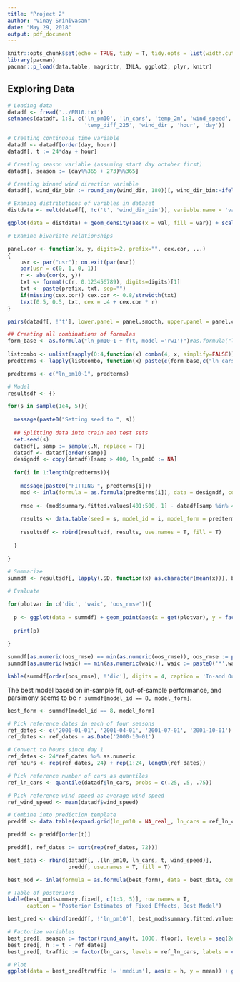 ```yaml
---
title: "Project 2"
author: "Vinay Srinivasan"
date: "May 29, 2018"
output: pdf_document
---
```


```r
knitr::opts_chunk$set(echo = TRUE, tidy = T, tidy.opts = list(width.cutoff = 60))
library(pacman)
pacman::p_load(data.table, magrittr, INLA, ggplot2, plyr, knitr)
```

## Exploring Data
```r

# Loading data
datadf <- fread('../PM10.txt')
setnames(datadf, 1:8, c('ln_pm10', 'ln_cars', 'temp_2m', 'wind_speed', 
                        'temp_diff_225', 'wind_dir', 'hour', 'day'))

# Creating continuous time variable
datadf <- datadf[order(day, hour)]
datadf[, t := 24*day + hour]

# Creating season variable (assuming start day october first)
datadf[, season := (day%%365 + 273)%%365]

# Creating binned wind direction variable
datadf[, wind_dir_bin := round_any(wind_dir, 180)][, wind_dir_bin:=ifelse(wind_dir_bin == 180, 0, 1)]


```

```r
# Examing distributions of varibles in dataset
distdata <- melt(datadf[, !c('t', 'wind_dir_bin')], variable.name = 'var', value.name = 'val', measure.vars = grep("^t$|wind_dir_bin", names(datadf), invert = T, value = T))

ggplot(data = distdata) + geom_density(aes(x = val, fill = var)) + scale_fill_brewer(palette = "Set2") + facet_wrap(~var, scales = "free") + guides(fill = F) + theme_bw()

# Examine bivariate relationships

panel.cor <- function(x, y, digits=2, prefix="", cex.cor, ...)
{
    usr <- par("usr"); on.exit(par(usr))
    par(usr = c(0, 1, 0, 1))
    r <- abs(cor(x, y))
    txt <- format(c(r, 0.123456789), digits=digits)[1]
    txt <- paste(prefix, txt, sep="")
    if(missing(cex.cor)) cex.cor <- 0.8/strwidth(txt)
    text(0.5, 0.5, txt, cex = .4 + cex.cor * r)
}

pairs(datadf[, !'t'], lower.panel = panel.smooth, upper.panel = panel.cor)
```

```r

## Creating all combinations of formulas
form_base <- as.formula("ln_pm10~1 + f(t, model ='rw1')")#as.formula("ln_pm10~1 + f(day, model = 'iid') + f(hour, model = 'rw1')")
  
listcombo <- unlist(sapply(0:4,function(x) combn(4, x, simplify=FALSE)),recursive=FALSE)
predterms <- lapply(listcombo, function(x) paste(c(form_base,c("ln_cars","temp_2m","wind_speed","temp_diff_225","as.factor(wind_dir_bin)")[x]),collapse=" + ")) %>% unlist

predterms <- c("ln_pm10~1", predterms)

# Model
resultsdf <- {}

for(s in sample(1e4, 5)){
  
  message(paste0("Setting seed to ", s))
  
  ## Splitting data into train and test sets
  set.seed(s)
  datadf[, samp := sample(.N, replace = F)]
  datadf <- datadf[order(samp)]
  designdf <- copy(datadf)[samp > 400, ln_pm10 := NA]
  
  for(i in 1:length(predterms)){
    
    message(paste0("FITTING ", predterms[i]))
    mod <- inla(formula = as.formula(predterms[i]), data = designdf, control.predictor = list(compute = T), control.compute = list(dic = T, waic = T), family = 'gaussian')
    
    rmse <- (mod$summary.fitted.values[401:500, 1] - datadf[samp %in% 401:500, ln_pm10])^2 %>% mean %>% sqrt
    
    results <- data.table(seed = s, model_id = i, model_form = predterms[i], waic = mod$waic$waic, dic = mod$dic$dic, oos_rmse = rmse)
    
    resultsdf <- rbind(resultsdf, results, use.names = T, fill = T)
    
  }
  
}

# Summarize
summdf <- resultsdf[, lapply(.SD, function(x) as.character(mean(x))), by = .(model_id, model_form), .SDcols = c('dic', 'waic', 'oos_rmse')]

# Evaluate

for(plotvar in c('dic', 'waic', 'oos_rmse')){
  
  p <- ggplot(data = summdf) + geom_point(aes(x = get(plotvar), y = factor(model_id, levels = summdf[order(-get(plotvar))]$model_id)), color = 'red', size = 3) + geom_vline(xintercept = median(summdf[, get(plotvar)])) + theme_bw() + labs(title = plotvar, x = plotvar, y = 'model_id')
  
  print(p)
  
}

summdf[as.numeric(oos_rmse) == min(as.numeric(oos_rmse)), oos_rmse := paste0('*', oos_rmse)]
summdf[as.numeric(waic) == min(as.numeric(waic)), waic := paste0('*',waic)]

kable(summdf[order(oos_rmse), !'dic'], digits = 4, caption = 'In-and Out of Sample Performance for Tested Models')

```

The best model based on in-sample fit, out-of-sample performance, and parsimony seems to be `r summdf[model_id == 8, model_form]`.

```r

best_form <- summdf[model_id == 8, model_form]

# Pick reference dates in each of four seasons
ref_dates <- c('2001-01-01', '2001-04-01', '2001-07-01', '2001-10-01') %>% as.Date
ref_dates <- ref_dates - as.Date('2000-10-01')

# Convert to hours since day 1
ref_dates <- 24*ref_dates %>% as.numeric
ref_hours <- rep(ref_dates, 24) + rep(1:24, length(ref_dates))

# Pick reference number of cars as quantiles
ref_ln_cars <- quantile(datadf$ln_cars, probs = c(.25, .5, .75))

# Pick reference wind speed as average wind speed
ref_wind_speed <- mean(datadf$wind_speed)

# Combine into prediction template
preddf <- data.table(expand.grid(ln_pm10 = NA_real_, ln_cars = ref_ln_cars, t = ref_hours, wind_speed = ref_wind_speed))

preddf <- preddf[order(t)]

preddf[, ref_dates := sort(rep(ref_dates, 72))]

best_data <- rbind(datadf[, .(ln_pm10, ln_cars, t, wind_speed)],
                   preddf, use.names = T, fill = T)

best_mod <- inla(formula = as.formula(best_form), data = best_data, control.predictor = list(compute = T), control.compute = list(dic = T, waic = T), family = 'gaussian')

# Table of posteriors
kable(best_mod$summary.fixed[, c(1:3, 5)], row.names = T,
      caption = "Posterior Estimates of Fixed Effects, Best Model")

best_pred <- cbind(preddf[, !'ln_pm10'], best_mod$summary.fitted.values[501:788,])

# Factorize variables
best_pred[, season := factor(round_any(t, 1000, floor), levels = seq(2e3, 8e3, 2e3), labels = c('fall', 'winter','spring', 'summer'))]
best_pred[, h := t - ref_dates]
best_pred[, traffic := factor(ln_cars, levels = ref_ln_cars, labels = c('low', 'medium', 'high'))]

# Plot
ggplot(data = best_pred[traffic != 'medium'], aes(x = h, y = mean)) + geom_line(aes(color = traffic)) + geom_ribbon(aes(ymin = get('0.025quant'), ymax = get('0.975quant'), fill = traffic), alpha = .3) + scale_color_brewer(palette = "Set1") + scale_fill_brewer(palette = "Set1") + theme_bw() + facet_wrap(~season)

```

